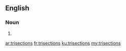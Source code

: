 ==English==

===Noun===
{{head|en|plural}}

# {{plural of|trisection|lang=en}}

[[ar:trisections]]
[[fr:trisections]]
[[ku:trisections]]
[[my:trisections]]